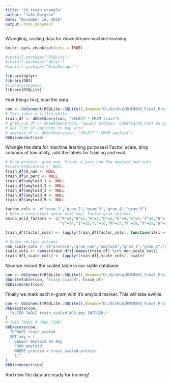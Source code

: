 ---
title: "10_train_wrangle"
author: "Jake Bergren"
date: "November 16, 2018"
output: html_document
---

Wrangling, scaling data for downstream machine learning.

```{r setup, include=FALSE}
knitr::opts_chunk$set(echo = TRUE)
```


```{r}
#install.packages("RSQLite")
#install.packages("dplyr")
#install.packages("BiocManager")

library(dplyr)
library(DBI)
#library(mygene)
library(RSQLite)

```

First things first, load the data.

```{r}
con <- dbConnect(RSQLite::SQLite(),dbname="D:/GitHub/BMIN503_Final_Project/protein_training.db")
# This takes a little while
train_df <- dbGetQuery(con, "SELECT * FROM train")
# gram_num_df <- dbGetQuery(con, "SELECT protein, COUNT(gram_num) as gram_total FROM train GROUP BY protein")
# Get list of amyloids to map with
# amyloid_df <- dbGetQuery(con, "SELECT * FROM amyloid")
dbDisconnect(con)
```

Wrangle the data for machine learning purposes! Factor, scale, drop columns of low utility, add the labels for training and eval.

```{r}
# Drop protein, gram_num, U_num, U_perc and the amyloid_num cols
#train_df$protein <- NULL
train_df$U_num <- NULL
train_df$U_perc <- NULL
train_df$amyloid_1 <- NULL
train_df$amyloid_2 <- NULL
train_df$amyloid_3 <- NULL
train_df$amyloid_4 <- NULL
train_df$amyloid_5 <- NULL

factor_cols <- c("gram_1","gram_2","gram_3","gram_4","gram_5")
# Make a consistent amino acid map, factor gram columns
amino_acid_factors <- c("R"=0,"H"=1,"K"=2,"D"=3,"E"=4,"S"=5,"T"=6,"N"=7,"Q"=8,"C"=9,"U"=10,"G"=11,"P"=12,"A"=13,
                        "V"=14,"I"=15,"L"=16,"M"=17,"F"=18,"Y"=19,"W"=20)

train_df[factor_cols] <- lapply(train_df[factor_cols], function(i){i = amino_acid_factors[i]})

# Scale certain columns
non_scale_cols <- c("protein","gram_num","amyloid","gram_1","gram_2","gram_3","gram_4","gram_5")
scale_cols <- names(train_df)[!names(train_df) %in% non_scale_cols]
train_df[,scale_cols] <- lapply(train_df[,scale_cols], scale)
```

Now we record the scaled table in our sqlite database.

```{r}
con <- dbConnect(RSQLite::SQLite(),dbname="D:/GitHub/BMIN503_Final_Project/protein_training.db")
dbWriteTable(con, "train_scaled", train_df)
dbDisconnect(con)
```

Finally we mark each n-gram with it's amyloid marker. This will take awhile.

```{r}
con <- dbConnect(RSQLite::SQLite(),dbname="D:/GitHub/BMIN503_Final_Project/protein_training.db")
dbExecute(con,
  "ALTER TABLE train_scaled ADD amy INTEGER;"
)
# THIS TAKES A LONG TIME!
dbExecute(con,
  "UPDATE train_scaled 
  SET amy = (
    SELECT amyloid as amy
    FROM amyloid
    WHERE protein = train_scaled.protein
    );"
)
dbDisconnect(con)

```

And now the data are ready for training!
